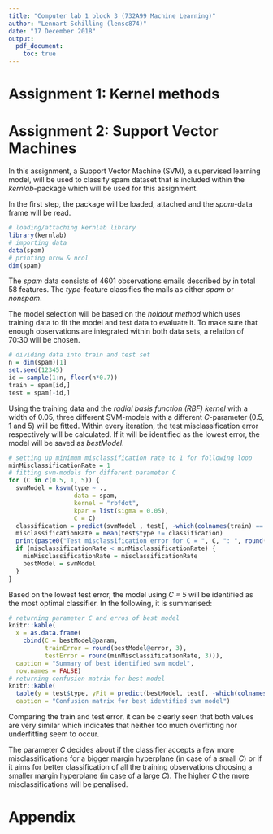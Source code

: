 ```yaml
---
title: "Computer lab 1 block 3 (732A99 Machine Learning)"
author: "Lennart Schilling (lensc874)"
date: "17 December 2018"
output: 
  pdf_document:
    toc: true
---
```


# Assignment 1: Kernel methods


# Assignment 2: Support Vector Machines

In this assignment, a Support Vector Machine (SVM), a supervised learning model, will be used to classify spam dataset that is included within the *kernlab*-package which will be used for this assignment.

In the first step, the package will be loaded, attached and the *spam*-data frame will be read.
```r
# loading/attaching kernlab library
library(kernlab)
# importing data
data(spam)
# printing nrow & ncol
dim(spam)
```

The *spam* data consists of 4601 observations emails described by in total 58 features. The *type*-feature classifies the mails as either *spam* or *nonspam*.

The model selection will be based on the *holdout method* which uses training data to fit the model and test data to evaluate it. To make sure that enough observations are integrated within both data sets, a relation of 70:30 will be chosen.
```r
# dividing data into train and test set
n = dim(spam)[1]
set.seed(12345)
id = sample(1:n, floor(n*0.7))
train = spam[id,]
test = spam[-id,]
```

Using the training data and the *radial basis function (RBF) kernel* with a width of 0.05, three different SVM-models with a different *C*-parameter (0.5, 1 and 5) will be fitted. Within every iteration, the test misclassification error respectively will be calculated. If it will be identified as the lowest error, the model will be saved as *bestModel*.  
```r
# setting up minimum misclassification rate to 1 for following loop
minMisclassificationRate = 1
# fitting svm-models for different parameter C
for (C in c(0.5, 1, 5)) {
  svmModel = ksvm(type ~ ., 
                  data = spam, 
                  kernel = "rbfdot",
                  kpar = list(sigma = 0.05),
                  C = C)
  classification = predict(svmModel , test[, -which(colnames(train) == "type")])
  misclassificationRate = mean(test$type != classification)
  print(paste0("Test misclassification error for C = ", C, ": ", round(misclassificationRate, 3)))
  if (misclassificationRate < minMisclassificationRate) {
    minMisclassificationRate = misclassificationRate
    bestModel = svmModel
  }
}
```

Based on the lowest test error, the model using *C = 5* will be identified as the most optimal classifier.
In the following, it is summarised:
```r
# returning parameter C and erros of best model
knitr::kable(
  x = as.data.frame(
    cbind(C = bestModel@param,
          trainError = round(bestModel@error, 3),
          testError = round(minMisclassificationRate, 3))),
  caption = "Summary of best identified svm model",
  row.names = FALSE)
# returning confusion matrix for best model
knitr::kable(
  table(y = test$type, yFit = predict(bestModel, test[, -which(colnames(train) == "type")])),
  caption = "Confusion matrix for best identified svm model")
```

Comparing the train and test error, it can be clearly seen that both values are very similar which indicates that neither too much overfitting nor underfitting seem to occur. 

The parameter *C* decides about if the classifier accepts a few more misclassifications for a bigger margin hyperplane (in case of a small *C*) or if it aims for better classification of all the training observations choosing a smaller margin hyperplane (in case of a large *C*). The higher *C* the more misclassifications will be penalised.

# Appendix
```r
```